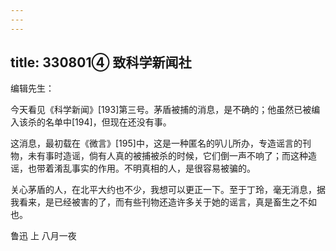 ```yaml
---
---
---
```

title: 330801④ 致科学新闻社
---




编辑先生：

今天看见《科学新闻》[193]第三号。茅盾被捕的消息，是不确的；他虽然已被编入该杀的名单中[194]，但现在还没有事。

这消息，最初载在《微言》[195]中，这是一种匿名的叭儿所办，专造谣言的刊物，未有事时造谣，倘有人真的被捕被杀的时候，它们倒一声不响了；而这种造谣，也带着淆乱事实的作用。不明真相的人，是很容易被骗的。

关心茅盾的人，在北平大约也不少，我想可以更正一下。至于丁玲，毫无消息，据我看来，是已经被害的了，而有些刊物还造许多关于她的谣言，真是畜生之不如也。

鲁迅 上 八月一夜